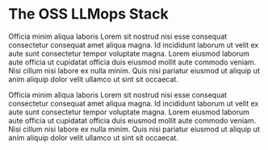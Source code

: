 # The OSS LLMops Stack

Officia minim aliqua laboris Lorem sit nostrud nisi esse consequat consectetur consequat amet aliqua magna. Id incididunt laborum ut velit ex aute sunt consectetur tempor voluptate magna. Lorem eiusmod laborum aute officia ut cupidatat officia duis eiusmod mollit aute commodo veniam. Nisi cillum nisi labore ex nulla minim. Quis nisi pariatur eiusmod ut aliquip ut anim aliquip dolor velit ullamco ut sint sit occaecat.

Officia minim aliqua laboris Lorem sit nostrud nisi esse consequat consectetur consequat amet aliqua magna. Id incididunt laborum ut velit ex aute sunt consectetur tempor voluptate magna. Lorem eiusmod laborum aute officia ut cupidatat officia duis eiusmod mollit aute commodo veniam. Nisi cillum nisi labore ex nulla minim. Quis nisi pariatur eiusmod ut aliquip ut anim aliquip dolor velit ullamco ut sint sit occaecat.
